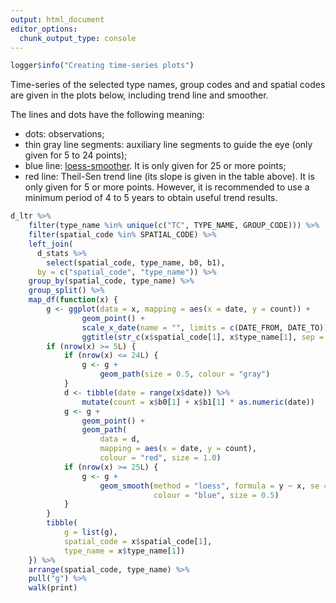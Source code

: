 ---
output: html_document
editor_options: 
  chunk_output_type: console
---

```{r}
logger$info("Creating time-series plots")
```

Time-series of the selected type names, group codes and and spatial codes are given in the plots below, including trend line and smoother.

The lines and dots have the following meaning:

- dots: observations;
- thin gray line segments: auxiliary line segments to guide the eye (only given for 5 to 24 points);
- blue line: [loess-smoother](https://en.wikipedia.org/wiki/Local_regression). It is only given for 25 or more points;
- red line: Theil-Sen trend line (its slope is given in the table above). It is only given for 5 or more points. However, it is recommended to use a minimum period of 4 to 5 years to obtain useful trend results.


```{r fig.width=5, fig.height=3, out.width=449}
d_ltr %>%
    filter(type_name %in% unique(c("TC", TYPE_NAME, GROUP_CODE))) %>%
    filter(spatial_code %in% SPATIAL_CODE) %>%
    left_join(
      d_stats %>%
        select(spatial_code, type_name, b0, b1), 
      by = c("spatial_code", "type_name")) %>%
    group_by(spatial_code, type_name) %>%
    group_split() %>%
    map_df(function(x) {
        g <- ggplot(data = x, mapping = aes(x = date, y = count)) +
                geom_point() +
                scale_x_date(name = "", limits = c(DATE_FROM, DATE_TO)) +
                ggtitle(str_c(x$spatial_code[1], x$type_name[1], sep = "  "))
        if (nrow(x) >= 5L) {
            if (nrow(x) <= 24L) {
                g <- g +        
                    geom_path(size = 0.5, colour = "gray")
            }
            d <- tibble(date = range(x$date)) %>%
                mutate(count = x$b0[1] + x$b1[1] * as.numeric(date))
            g <- g + 
                geom_point() +
                geom_path(
                    data = d, 
                    mapping = aes(x = date, y = count),
                    colour = "red", size = 1.0)
            if (nrow(x) >= 25L) {
                g <- g +        
                    geom_smooth(method = "loess", formula = y ~ x, se = FALSE,
                                colour = "blue", size = 0.5)
            }
        }
        tibble(
            g = list(g), 
            spatial_code = x$spatial_code[1], 
            type_name = x$type_name[1])
    }) %>%
    arrange(spatial_code, type_name) %>%
    pull("g") %>%
    walk(print)
```
